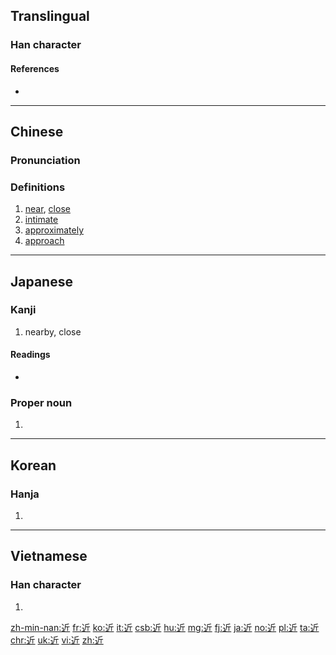 ==Translingual==
{{stroke order|strokes=8}}

===Han character===
{{Han char|rn=162|rad=辵|as=04|sn=7|four=3230<sub>2</sub>|canj=卜竹一中 (YHML)|ids=⿰[[辶]][[斤]]}}

====References====
* {{Han ref|kx=1254.070|dkj=38752|dj=1736.180|hdz=63819.120|uh=8FD1|ud=36817|bh=AAF1|bd=43761}}

----

==Chinese==
{{zh-forms}}

===Pronunciation===
{{zh-pron
|m=jìn
|ma=y
|c=gan6,kan5
|h=pfs=khiun/khiûn
|md=
|mn=kīn/kūn
|w=3jin
|mc=y
|oc=y
|cat=a,v,adv
}}

===Definitions===
{{zh-hanzi}}

# [[near]], [[close]]
# [[intimate]]
# [[approximately]]
# [[approach]]

{{zh-cat|Beginning}}

----

==Japanese==

===Kanji===
{{ja-kanji|grade=2|rs=辵04}}

# nearby, close

====Readings====
* {{ja-readings|goon=[[ごん]] (gon)|kanon=[[きん]] (kin)|kanyoon=[[こん]] (kon)|kun=[[ちかい]] (chikai)}}

===Proper noun===
{{ja-pos|こん|proper}}

# {{surname|lang=ja|sort=こん}}

----

==Korean==

===Hanja===
{{ko-hanja|hangeul=근|eumhun=|mr=kŭn|y=kun}}

# {{defn|lang=ko|sort=辵04}}

----

==Vietnamese==

===Han character===
{{vi-hantu|[[cận]], [[cặn]], [[gàn]], [[gần]]|rs=辵04}}

# {{defn|lang=vi|sort=辵04}}

[[zh-min-nan:近]]
[[fr:近]]
[[ko:近]]
[[it:近]]
[[csb:近]]
[[hu:近]]
[[mg:近]]
[[fj:近]]
[[ja:近]]
[[no:近]]
[[pl:近]]
[[ta:近]]
[[chr:近]]
[[uk:近]]
[[vi:近]]
[[zh:近]]